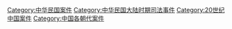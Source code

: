 [[Category:中华民国案件|Category:中华民国案件]]
[[Category:中华民国大陆时期司法事件|Category:中华民国大陆时期司法事件]]
[[Category:20世纪中国案件|Category:20世纪中国案件]]
[[Category:中国各朝代案件|Category:中国各朝代案件]]